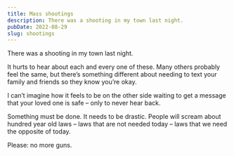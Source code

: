 ```yaml
---
title: Mass shootings
description: There was a shooting in my town last night.
pubDate: 2022-08-29
slug: shootings
---
```


There was a shooting in my town last night.

It hurts to hear about each and every one of these. Many others probably feel the same, but there’s something different about needing to text your family and friends so they know you’re okay.

I can’t imagine how it feels to be on the other side waiting to get a message that your loved one is safe – only to never hear back.

Something must be done. It needs to be drastic. People will scream about hundred year old laws – laws that are not needed today – laws that we need the opposite of today.

Please: no more guns.

